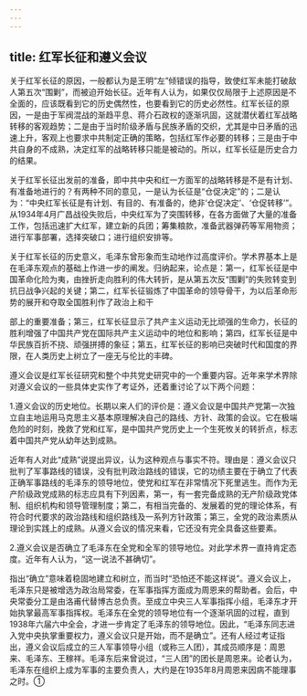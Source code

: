 ```yaml
---
---
---
```

title: 红军长征和遵义会议
---



关于红军长征的原因，一般都认为是王明“左”倾错误的指导，致使红军未能打破敌人第五次“围剿”，而被迫开始长征。近年有人认为，如果仅仅局限于上述原因是不全面的，应该既看到它的历史偶然性，也要看到它的历史必然性。红军长征的原因，一是由于军阀混战的渐趋平息、蒋介石政权的逐渐巩固，这就潜伏着红军战略转移的客观趋势；二是由于当时阶级矛盾与民族矛盾的交织，尤其是中日矛盾的迅速上升，客观上也要求中共制定正确的策略，包括红军作必要的转移；三是由于中共自身的不成熟，决定红军的战略转移只能是被动的。所以，红军长征是历史合力的结果。

关于红军长征出发前的准备，即中共中央和红一方面军的战略转移是不是有计划、有准备地进行的？有两种不同的意见，一是认为长征是“仓促决定”的；二是认为：“中央红军长征是有计划、有目的、有准备的，绝非‘仓促决定’、‘仓促转移’”。从1934年4月广昌战役失败后，中央红军为了突围转移，在各方面做了大量的准备工作，包括迅速扩大红军，建立新的兵团；筹集粮款，准备武器弹药等军用物资；进行军事部署，选择突破口；进行组织安排等。

关于红军长征的历史意义，毛泽东曾形象而生动地作过高度评价。学术界基本上是在毛泽东观点的基础上作进一步的阐发。归纳起来，论点是：第一，红军长征是中国革命化险为夷，由挫折走向胜利的伟大转折，是从第五次反“围剿”的失败转变到抗日战争兴起的关键；第二，红军长征锻炼了中国革命的领导骨干，为以后革命形势的展开和夺取全国胜利作了政治上和干

部上的重要准备；第三，红军长征显示了共产主义运动无比顽强的生命力，长征的胜利增强了中国共产党在国际共产主义运动中的地位和影响；第四，红军长征是中华民族百折不挠、顽强拼搏的象征；第五，红军长征的影响已突破时代和国度的界限，在人类历史上树立了一座无与伦比的丰碑。

遵义会议是红军长征研究和整个中共党史研究中的一个重要内容。近年来学术界除对遵义会议的一些具体史实作了考证外，还着重讨论了以下两个问题：

1.遵义会议的历史地位。长期以来人们的评价是：遵义会议是中国共产党第一次独立自主地运用马克思主义基本原理解决自己的路线、方针、政策的会议。它在极端危险的时刻，挽救了党和红军，是中国共产党历史上一个生死攸关的转折点，标志着中国共产党从幼年达到成熟。

近年有人对此“成熟”说提出异议，认为这种观点与事实不符。理由是：遵义会议只批判了军事路线的错误，没有批判政治路线的错误，它的功绩主要在于确立了代表正确军事路线的毛泽东的领导地位，使党和红军在非常情况下死里逃生。而作为无产阶级政党成熟的标志应具有下列因素，第一，有一套完备成熟的无产阶级政党体制、组织机构和领导管理制度；第二，有相当完备的、发展着的党的理论体系，有符合时代要求的政治路线和组织路线及一系列方针政策；第三，全党的政治素质从理论到实践上的成熟。从遵义会议的情况来看，它还没有完全具备这些要素。

2.遵义会议是否确立了毛泽东在全党和全军的领导地位。对此学术界一直持肯定态度。近年有人认为，“这一说法不甚确切”。

指出“确立”意味着稳固地建立和树立，而当时“恐怕还不能这样说”。遵义会议上，毛泽东只是被增选为政治局常委，在军事指挥方面成为周恩来的帮助者。会后，中央常委分工是由洛甫代替博古总负责。至成立中央三人军事指挥小组，毛泽东才开始执掌最高军事指挥权。毛泽东在全党的领导地位有一个逐渐巩固的过程，直到1938年六届六中全会，才进一步肯定了毛泽东的领导地位。因此，“毛泽东同志进入党中央执掌重要权力，遵义会议只是开始，而不是确立”。还有人经过考证指出，遵义会议后成立的三人军事领导小组（或称三人团），其成员顺序是：周恩来、毛泽东、王稼祥。毛泽东后来曾说过，“三人团”的团长是周恩来。论者认为，毛泽东在组织上成为军事的主要负责人，大约是在1935年8月周恩来因病不能理事之时。①